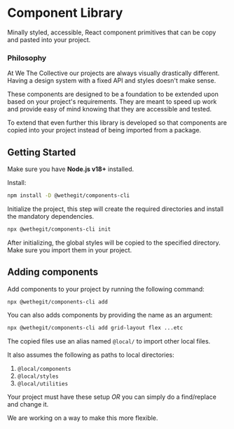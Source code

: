 
<Meta title="Introduction" />

# Component Library

Minally styled, accessible, React component primitives that can be copy and pasted into your project.

### Philosophy

At We The Collective our projects are always visually drastically different. Having a design system with a fixed API and styles doesn't make sense.

These components are designed to be a foundation to be extended upon based on your project's requirements. They are meant to speed up work and provide easy of mind knowing that they are accessible and tested.

To extend that even further this library is developed so that components are copied into your project instead of being imported from a package.

## Getting Started

Make sure you have **Node.js v18+** installed.

Install:

```bash
npm install -D @wethegit/components-cli
```

Initialize the project, this step will create the required directories and install the mandatory dependencies.

```bash
npx @wethegit/components-cli init
```

After initializing, the global styles will be copied to the specified directory. Make sure you import them in your project.

## Adding components

Add components to your project by running the following command:

```bash
npx @wethegit/components-cli add
```

You can also adds components by providing the name as an argument:

```bash
npx @wethegit/components-cli add grid-layout flex ...etc
```

The copied files use an alias named `@local/` to import other local files.

It also assumes the following as paths to local directories:

1. `@local/components`
2. `@local/styles`
3. `@local/utilities`

Your project must have these setup _OR_ you can simply do a find/replace and change it.

We are working on a way to make this more flexible.
